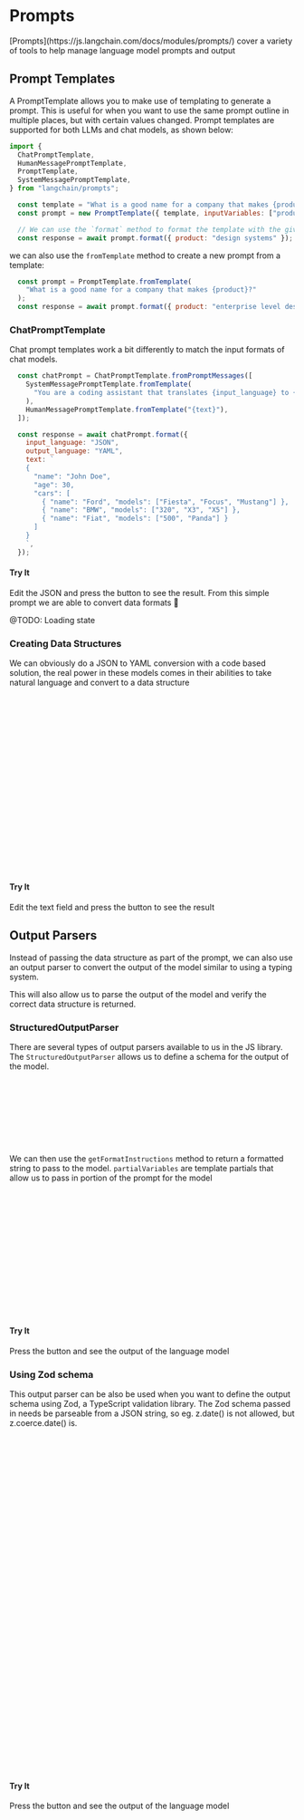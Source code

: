 
<Meta title="Prompts/Overview" />

# Prompts

<p>
  [Prompts](https://js.langchain.com/docs/modules/prompts/) cover a variety of tools to help manage
  language model prompts and output
</p>

## Prompt Templates

A PromptTemplate allows you to make use of templating to generate a prompt. 
This is useful for when you want to use the same prompt outline in multiple places, but with certain values changed. 
Prompt templates are supported for both LLMs and chat models, as shown below:

```js
import {
  ChatPromptTemplate,
  HumanMessagePromptTemplate,
  PromptTemplate,
  SystemMessagePromptTemplate,
} from "langchain/prompts";

  const template = "What is a good name for a company that makes {product}?";
  const prompt = new PromptTemplate({ template, inputVariables: ["product"] });

  // We can use the `format` method to format the template with the given input values.
  const response = await prompt.format({ product: "design systems" });

```

we can also use the `fromTemplate` method to create a new prompt from a template:

```js
  const prompt = PromptTemplate.fromTemplate(
    "What is a good name for a company that makes {product}?"
  );
  const response = await prompt.format({ product: "enterprise level design systems" });
```


### ChatPromptTemplate

Chat prompt templates work a bit differently to match the input formats of chat models.

```js
  const chatPrompt = ChatPromptTemplate.fromPromptMessages([
    SystemMessagePromptTemplate.fromTemplate(
      "You are a coding assistant that translates {input_language} to {output_language}."
    ),
    HumanMessagePromptTemplate.fromTemplate("{text}"),
  ]);

  const response = await chatPrompt.format({
    input_language: "JSON",
    output_language: "YAML",
    text: `
    {
      "name": "John Doe",
      "age": 30,
      "cars": [
        { "name": "Ford", "models": ["Fiesta", "Focus", "Mustang"] },
        { "name": "BMW", "models": ["320", "X3", "X5"] },
        { "name": "Fiat", "models": ["500", "Panda"] }
      ]
    }
    `,
  });
 ```

#### Try It

Edit the JSON and press the button to see the result. 
From this simple prompt we are able to convert data formats 🤯

@TODO: Loading state

<Canvas of={PromptStories.JsonToYamlExample} />

### Creating Data Structures

We can obviously do a JSON to YAML conversion with a code based solution, 
the real power in these models comes in their abilities to take natural language 
and convert to a data structure

```ts
import { ChatOpenAI } from 'langchain/chat_models/openai';
import { HumanChatMessage, SystemChatMessage } from 'langchain/schema';

const chat = new ChatOpenAI({ openAIApiKey: process.env.OPENAI_API_KEY });

export const chatModelExample = async (query: string) => {
  const response = await chat.call([
    new SystemChatMessage(`You are tasked with taking the users input and translating it to a JSON object. 
    Only return the object with no explanation or context in the following format:
  name: 'John Doe',
  age: 30,
  cars: [
    { name: 'Ford', models: ['Fiesta', 'Focus', 'Mustang'] },
    { name: 'BMW', models: ['320', 'X3', 'X5'] },
    { name: 'Fiat', models: ['500', 'Panda'] },
  ],
  `),
    new HumanChatMessage(query),
  ]);
  return <pre><code>${response.text}</code></pre>;
};
```

#### Try It

Edit the text field and press the button to see the result

<Canvas of={PromptStories.LanguageToJsonExample} />

## Output Parsers

Instead of passing the data structure as part of the prompt, we can also use an output parser to convert the output of the model similar to using a typing system.

This will also allow us to parse the output of the model and verify the correct data structure is returned.

### StructuredOutputParser

There are several types of output parsers available to us in the JS library. 
The `StructuredOutputParser` allows us to define a schema for the output of the model.

```ts
import { StructuredOutputParser } from "langchain/output_parsers";

// With a `StructuredOutputParser` we can define a schema for the output.
const parser = StructuredOutputParser.fromNamesAndDescriptions({
  name: "users name",
  age: "users age",
  cars: : "users cars brands as a string",
});
```

We can then use the `getFormatInstructions` method to return a formatted string to pass to the model.
`partialVariables` are template partials that allow us to pass in portion of the prompt for the model

```ts

const formatInstructions = parser.getFormatInstructions();

const prompt = new PromptTemplate({
  template:
    `You are tasked with taking the users input and converting it to a JSON object.
    {format_instructions}
    {question}
    `,
  inputVariables: ["question"],
  partialVariables: { format_instructions: formatInstructions },
});


console.log(prompt.format({ question: "My name is Josh Mabry and I'm 38 years old. I have a Pontiac GTO, a Pontiac Firebird, and a Pontiac Solstice. I also have a Ford Mustang, and a Ford Econoline"}))
```


#### Try It

Press the button and see the output of the language model

<Canvas of={PromptStories.StructuredOutputParserExample} />

### Using Zod schema

This output parser can be also be used when you want to define the output schema using Zod, a TypeScript validation library. The Zod schema passed in needs be parseable from a JSON string, so eg. z.date() is not allowed, but z.coerce.date() is.

```ts
import { z } from "zod";
import { OpenAI } from "langchain/llms/openai";
import { PromptTemplate } from "langchain/prompts";
import { StructuredOutputParser } from "langchain/output_parsers";

// We can use zod to define a schema for the output using the `fromZodSchema` method of `StructuredOutputParser`.
const parser = StructuredOutputParser.fromZodSchema(
  z.object({
    name: z.string().describe("the users name"),
    age: z.number().describe("the users age"),
    cars: z.array(
      z.object({
        name: z.string().describe("the name of the car"),
        models: z.array(z.string()).describe("the models of the car"),
      })
    ).describe("the users cars"),
  })
);

const formatInstructions = parser.getFormatInstructions();

const prompt = new PromptTemplate({
  template:
    "Answer the users question as best as possible.\n{format_instructions}\n{question}",
  inputVariables: ["question"],
  partialVariables: { format_instructions: formatInstructions },
});

const model = new OpenAI({ temperature: 0 });

const input = await prompt.format({
  question: `My name is Josh Mabry and I'm 38 years old. 
  I have a Pontiac GTO, a Pontiac Firebird, and a Pontiac Solstice. 
  I also have a Ford Mustang, and a Ford Econoline.`,
});
const response = await model.call(input);
// verify the output using the parse method
await parser.parse(response);

return response;

```

#### Try It

Press the button and see the output of the language model

<Canvas of={PromptStories.ZodOutputParserExample} />
